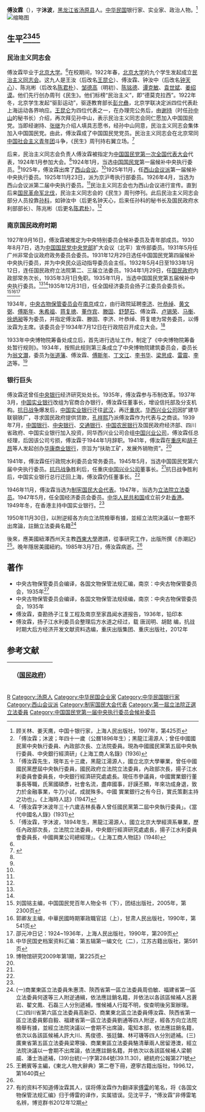 {{Infobox Officeholder
|姓名=傅汝霖
|圖像=File:傅汝霖2.jpg
|圖像大小=200px
|圖像說明=  
| 性別     = 
| 字       = 
| 號       = 
| 別名     = 
| 出生名   = 
| 出生日期 = 1895年
| 出生地點 = {{QING|吉林將軍}}[[湯原縣|湯原縣]]
| 逝世日期 = {{dda|1985|3|7|1895|0|0}}
| 逝世地點 = {{USA}}[[紐約|紐約]]
| 死因     = 
| 墓地     = 
| 墓地座標 = 
| 籍貫     = 
| 國籍     = {{QING}}（1895年–1911年）<br> {{ROC-1912}}（1912年–?年）<br>{{ROC}}（?年–1985年）
| 公民權   = 
| 政黨     = {{KMT}}
| 其他政黨 = 
| 身高     = 
| 配偶     = 
| 伴侶     = 
| 兒女     = 
| 父母     = 
| 親屬     = 
| 居住地   = 
| 學歷     = 
| 母校     = 
| 職業     = 
| 專業     = 
| 知名原因 = 
| 著作     = 
| 宗教信仰 = 
| 獲獎     = 
| 簽名     = 
| 腳註     = 
}}
'''傅汝霖'''（{{bd|1895年||1985年|3月7日}}），字'''沐波'''，[[黑龙江省|黑龙江省]][[汤原县|汤原县]]人。[[中华民国|中华民国]]银行家、实业家、政治人物。<ref name=gu>顾关林、姜天鹰，中国十银行家，上海人民出版社，1997年，第425页</ref>
[[File:傅汝霖.jpg|缩略图]]

==生平<ref>「傅汝霖；沐波；年四十一歲（公曆1896年生）；黑龍江湯源人；曾任中國國民黨中央執行委員、內政部次長、立法院委員。現為中國國民黨第五屆中央執行委員、中央銀行經濟研」《上海工商人名錄》(1936)</ref><ref>「傅汝霖先生，現年五十三歲，黑龍江湯源人，國立北京大學畢業，曾任中國國民黨歷屆中央執行委員，國民政府立法院立法委員，內政部次長，揚子江水利委員會委員長，中央銀行經濟研究處處長。現任市參議員，中國實業銀行董事長等職，氏黨國碩彥，社會名流，盡瘁國事，訏謨丕顯，年來功成身退，致力於金融事業，牛刀小試，成就殊多。中國 實業銀行之有今日，實氏策劃主持之功也」。《上海時人誌》(1947)</ref><ref>「傅汝霖字沐波年三十六歲吉林長春人曾任國民黨第二屆中央執行委員」。《當代中國名人錄》(1931)</ref><ref>「傅汝霖，字沐波，1894年生，黑龍江湯源人，國立北京大學經濟系畢業，歷任內政部次長，立法院立法委員，中央銀行經濟研究處處長，揚子江水利委員會委員長，中國興業公司總經理」。《上海工商人物誌》(1948)</ref>==
===民治主义同志会===
傅汝霖毕业于[[北京大学|北京大学]]。<ref name=shao/>在校期间，1922年春，[[北京大学|北京大学]]的九个学生发起成立[[民治主义同志会|民治主义同志会]]。这九人是王汝（后改名[[王昆仑|王昆仑]]）、傅汝霖、钟汝中（后改名[[钟天心|钟天心]]）、陈兆彬（后改名[[陈君朴|陈君朴]]）、[[邹德高|邹德高]]（明初）、[[陈铭德|陈铭德]]、[[谭克敏|谭克敏]]、[[袁世斌|袁世斌]]、[[姜绍谟|姜绍谟]]。他们先行创办周刊《民生》。他们标榜“民治主义”，即“德莫克拉西”。1922年冬，北京学生发起“驱彭运动”，驱逐教育部长[[彭允彝|彭允彝]]，北京学联决定派四位代表赴上海运动各界响应。[[王昆仑|王昆仑]]为四位代表之一，在办理完公务后，由[[谢持|谢持]]（时任[[孙中山|孙中山]]的秘书长）介绍，再次拜见孙中山，表示民治主义同志会同仁愿加入中国国民党。当即经谢持、[[张继_(中华民国)|张继]]为介绍人填具志愿书，经孙中山同意，民治主义同志会集体加入中国国民党。由此，傅汝霖成了中国国民党党员。民治主义同志会在北京常同[[中国社会主义青年团|中国社会主义青年团]]斗争，《民生》周刊持右翼立场。<ref name=fan>{{Cite web |url=http://law.jlufe.edu.cn/news_view.asp?newsid=611 |title=范体仁，记“五四”运动前后北京若干团体，载 全国政协编，文史资料选辑 第六十一辑，1979年 |accessdate=2013-06-10 |archive-date=2016-03-04 |archive-url=https://web.archive.org/web/20160304132357/http://law.jlufe.edu.cn/news_view.asp?newsid=611 |dead-url=no }}</ref>

后来，民治主义同志会负责人傅汝霖被指定为[[中国国民党第一次全国代表大会|中国国民党第一次全国代表大会]]代表，1924年1月参加大会。<ref name=fan/>1924年1月，当选[[中国国民党|中国国民党]]第一届候补中央执行委员。<ref name=kmt/>1925年，傅汝霖出席了[[西山会议|西山会议]]。<ref name=fan/>1925年11月，任[[西山会议派|西山会议派]]第一届候补中央执行委员。1925年11月23日，派为京沪粤执行部委员。1926年4月，当选为西山会议派第二届中央执行委员。<ref name=kmt/>民治主义同志会也为西山会议进行宣传。直到后来[[国民革命军|国民革命军]][[北伐|北伐]]，民治主义同志会的《民生》周刊停刊。此后民治主义同志会部分人员投靠[[孙科|孙科]]，如钟汝中（后更名钟天心，后来任孙科的秘书长及国民政府水利部部长）、陈兆彬（后更名[[陈君朴|陈君朴]]）。<ref name=fan/>

===南京国民政府时期===
1927年9月16日，傅汝霖被推定为中央特别委员会候补委员及青年部成员。1930年8月7日，选为[[中国国民党中央党部|中国国民党中央党部]]扩大会议（北平）宣传部委员。1931年5月任广州非常会议政府政务委员会委员。1931年12月29日选任中国国民党第四届候补中央执行委员，并为中央民众运动指导委员会主任。1932年5月4日至1933年1月12日，连任国民政府立法院第二、三届立法委员。1934年1月29日，任[[国民政府|国民政府]]内政部常务次长，1935年3月1日免职。1935年11月，当选中国国民党第五届候补中央执行委员。<ref name=kmt/><ref name=shao/>1935年12月31日，任全国经济委员会扬子江委员会委员长。<ref name=kmt>刘国铭主编，中国国民党百年人物全书（下），团结出版社，2005年，第2300页</ref><ref>郭卿友主编，中華民國時期軍政職官誌（上），甘肃人民出版社，1990年，第541页</ref><ref name=shao>邵元冲日记：1924~1936年，上海人民出版社，1990年，第209页</ref>

1934年，[[中央古物保管委员会|中央古物保管委员会]]在[[南京|南京]]成立，由行政院延聘[[李济|李济]]、[[叶恭绰|叶恭绰]]、[[黄文弼|黄文弼]]、[[傅斯年|傅斯年]]、[[朱希祖|朱希祖]]、[[蒋复璁|蒋复璁]]、[[董作宾|董作宾]]、[[滕固|滕固]]、[[舒楚石|舒楚石]]、傅汝霖、[[卢锡荣|卢锡荣]]、[[马衡|马衡]]、[[徐炳昶|徐炳昶]]等为委员，并指定傅汝霖、滕固、李济、叶恭绰、蒋复璁为常务委员，以傅汝霖为主席。该委员会于1934年7月12日在行政院召开成立大会。<ref>中华民国史档案资料汇编：第五辑第一编文化（二），江苏古籍出版社，第591页</ref>

1933年中央博物院筹备处成立后，首先进行选址工作，制定了《中央博物院筹备处暂行规则》。1934年，按照此规则第三条成立了中央博物院建筑委员会，委员长为[[翁文灝|翁文灝]]，委员为[[张道藩|张道藩]]、傅汝霖、[[傅斯年|傅斯年]]、[[丁文江|丁文江]]、[[李书华|李书华]]、[[梁思成|梁思成]]、[[雷震_(中華民國)|雷震]]、[[李济|李济]]等。<ref>博物馆研究2009年第1期，第225页</ref>

===银行巨头===
傅汝霖还曾任[[中央银行_(中华民国)|中央银行]]经济研究处处长。1935年，傅汝霖参与币制改革。1937年3月，[[中国实业银行|中国实业银行]]改组为官商合办银行，傅汝霖任董事长，增设信托部及分支机构。[[抗日战争|抗日战争]]爆发后，[[中国实业银行|中国实业银行]]迁往[[武汉|武汉]]，再迁[[重庆|重庆]]。[[华西兴业公司|华西兴业公司]]因扩建华联钢铁厂，寻求国民政府提供贷款，[[孔祥熙|孔祥熙]]乃派傅汝霖作为代表与之商谈。1939年7月，[[中国银行|中国银行]]、[[中央银行_(中华民国)|中央银行]]、[[交通银行|交通银行]]、[[中国农民银行|中国农民银行]]及国民政府经济部、四川省政府、中国实业银行加入投资，同华西兴业公司合组[[中国兴业公司|中国兴业公司]]，傅汝霖任总经理，后因该公司亏损，傅汝霖于1944年1月辞职。1941年，傅汝霖在[[重庆|重庆]]和[[胡子昂|胡子昂]]等人发起创办[[华康商业银行|华康商业银行]]，宗旨为“扶助工矿，发展外销物资”。<ref name=gu/>

1941年，傅汝霖任行政院水利委员会常务委员。1945年5月，当选中国国民党第六届中央执行委员。[[抗日战争|抗日战争]]胜利后，任重庆[[中国兴业公司|中国兴业公司]]董事长。<ref name=kmt/>抗日战争胜利后，中国实业银行总行迁回上海，傅汝霖仍任董事长。<ref name=gu/>

1946年11月，傅汝霖当选为[[制宪国民大会代表|制宪国民大会代表]]。1947年，当选为[[立法院|立法院]][[立法委员|立法委员]]。1947年5月，任全国经济委员会委员。[[中华人民共和国|中华人民共和国]]成立前夕赴[[香港|香港]]。1949年冬，在香港主持中国实业银行。<ref name=gu/>

1950年11月30日，以附逆經各方向立法院檢舉有據，並經立法院決議以一會期不出席論，註銷立法委員名籍<ref>(一)商業東區立法委員朱惠清、陝西省第一區立法委員周伯敏、福建省第一區立法委員何遂等三人附逆通緝，依法應註銷名籍，并依法以各該區候補人呂蒼岩、翟文鳳、石磊三人分別遞補，惟候補人行蹤不明，俟查明後另案辦理。(二)四川省第六區立法委員高新亞、商業東北區立法委員傅汝霖、陝西省第一區立法委員鄭自毅、福建省第一區立法委員劉通等四人附逆，經各方向立法院檢舉有據，並經立法院決議以一會期不出席論，電知本部，依法應註銷名籍，依次以各該區候補人許大川、馬俊德、張廷鏞、林可璣等四人分別遞補。(三)廣東省第五區立法委員梁寒操、商業東區立法委員駱清華兩人居留港澳，經立法院決議以一會期不出席論，依法應註銷名籍，并依次以各該區候補人梁朝威、潘士浩遞補，(39)台統(一)字第284號(39.11.30)，總統府公報第271號</ref>

後來，應美國紐澤西州天主教[[西東大學|西東大學]]邀請，從事研究工作，出版所撰《赤潮記》<ref>王鶇賓等主編，《東北人物大辭典》第二卷下冊，遼寧古籍出版社，1996.12，第1640頁</ref>。晚年隱居美國紐約。1985年3月7日，傅汝霖病逝。<ref name=gu/>

==著作==
*中央古物保管委员会编译，各国文物保管法规汇编，南京：中央古物保管委员会，1935年<ref>有的资料不知道傅汝霖其人，误将傅汝霖作为翻译家[[傅雷|傅雷]]的笔名，将《各国文物保管法规汇编》归于傅雷的译作，实属错误。见沈平子，“傅汝霖”非傅雷笔名辨，博览群书2012年12期</ref>
*中央古物保管委员会编译，各国文物保管法规续编，南京：中央古物保管委员会，1935年
*傅汝霖，查勘扬子江复工程及南京至家昌闻水道报告，1936年，铅印本
*傅汝霖，扬子江水利委员会整理后方水道之经过，载 唐润明、胡懿 编，抗战时期大后方经济开发文献资料选编，重庆出版集团、重庆出版社，2012年

==参考文献==
{{reflist}}

{| class="wikitable" style="margin:0 auto"
|- 
!　{{CHN1928}}（[[国民政府|国民政府]]）
{{先代次代|[[中央古物保管委员会|中央古物保管委员会]]委员长|<small>1934年—？</small>|（创设）|？}}
{{先代次代|[[扬子江水利委员会|扬子江水利委员会]]委员长|<small>1935年12月31日—1939年？</small>|（创设）|[[张含英|张含英]]<br><small>（代理）</small>}}
|}
{{中國國民黨第一屆中央執行委員會}}
{{第2屆中華民國訓政時期立法委員名單}}
{{第3屆中華民國訓政時期立法委員名單}}
{{中華民國第一屆立法委員}}

{{DEFAULTSORT:Fu傅}}
[[Category:傅姓|R]]
[[Category:汤原人|Category:汤原人]]
[[Category:中华民国企业家|Category:中华民国企业家]]
[[Category:中华民国银行家|Category:中华民国银行家]]
[[Category:西山会议派|Category:西山会议派]]
[[Category:制宪国民大会代表|Category:制宪国民大会代表]]
[[Category:第一屆立法院正選立法委員|Category:第一屆立法院正選立法委員]]
[[Category:中国国民党第一届中央执行委员会候补委员|Category:中国国民党第一届中央执行委员会候补委员]]